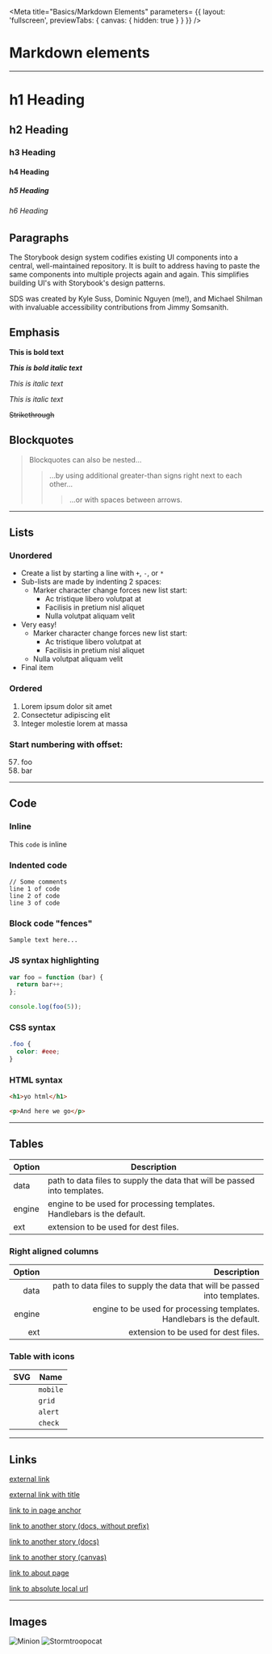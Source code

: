 <!-- markdown-elements.stories.mdx -->


<Meta 
    title="Basics/Markdown Elements" 
    parameters= {{
        layout: 'fullscreen',
        previewTabs: { 
          canvas: { hidden: true } 
        }
    }}
/>

<style>{`
  table svg {
    height: 1.5rem;
    width: auto;
  }
`}</style>

# Markdown elements

***

# h1 Heading

## h2 Heading

### h3 Heading

#### h4 Heading

##### h5 Heading

###### h6 Heading

## Paragraphs

The Storybook design system codifies existing UI components into a central, well-maintained repository. It is built to address having to paste the same components into multiple projects again and again. This simplifies building UI's with Storybook's design patterns.

SDS was created by Kyle Suss, Dominic Nguyen (me!), and Michael Shilman with invaluable accessibility contributions from Jimmy Somsanith.

## Emphasis

**This is bold text**

**_This is bold italic text_**

_This is italic text_

_This is italic text_

~~Strikethrough~~

## Blockquotes

> Blockquotes can also be nested...
>
> > ...by using additional greater-than signs right next to each other...
> >
> > > ...or with spaces between arrows.

***

## Lists

### Unordered

- Create a list by starting a line with `+`, `-`, or `*`
- Sub-lists are made by indenting 2 spaces:
  - Marker character change forces new list start:
    - Ac tristique libero volutpat at
    - Facilisis in pretium nisl aliquet
    - Nulla volutpat aliquam velit
- Very easy!
  - Marker character change forces new list start:
    - Ac tristique libero volutpat at
    - Facilisis in pretium nisl aliquet
  - Nulla volutpat aliquam velit
- Final item

### Ordered

1. Lorem ipsum dolor sit amet
2. Consectetur adipiscing elit
3. Integer molestie lorem at massa

### Start numbering with offset:

57. foo
1. bar

***

## Code

### Inline 

This `code` is inline

### Indented code

    // Some comments
    line 1 of code
    line 2 of code
    line 3 of code

### Block code "fences"

```
Sample text here...
```

### JS syntax highlighting

```js
var foo = function (bar) {
  return bar++;
};

console.log(foo(5));
```

### CSS syntax

```css
.foo {
  color: #eee;
}
```

### HTML syntax

```html
<h1>yo html</h1>

<p>And here we go</p>
```

***

## Tables

| Option | Description                                                               |
| ------ | ------------------------------------------------------------------------- |
| data   | path to data files to supply the data that will be passed into templates. |
| engine | engine to be used for processing templates. Handlebars is the default.    |
| ext    | extension to be used for dest files.                                      |

### Right aligned columns

| Option |                                                               Description |
| -----: | ------------------------------------------------------------------------: |
|   data | path to data files to supply the data that will be passed into templates. |
| engine |    engine to be used for processing templates. Handlebars is the default. |
|    ext |                                      extension to be used for dest files. |

### Table with icons

| SVG                     | Name     |
| ----------------------- | -------- |
| <Icons icon="mobile" /> | `mobile` |
| <Icons icon="grid" />   | `grid`   |
| <Icons icon="alert" />  | `alert`  |
| <Icons icon="check" />  | `check`  |

***

## Links

[external link](https://hichroma.com)

[external link with title](https://hichroma.com 'Insert title!')

[link to in page anchor](#h1-heading)

[link to another story (docs, without prefix)](/docs/addons-docs-docs-only--page)

[link to another story (docs)](?path=/docs/addons-docs-docs-only--page)

[link to another story (canvas)](?path=/story/addons-docs-buttongroup--basic)

[link to about page](?path=/settings/about)

[link to absolute local url](/absolute)

***

## Images

![Minion](https://octodex.github.com/images/minion.png)
![Stormtroopocat](https://octodex.github.com/images/stormtroopocat.jpg 'The Stormtroopocat')
